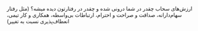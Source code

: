 ارزش‌های سحاب چقدر در شما درونی شده و چقدر در رفتارتون دیده میشه؟ (مثل رفتار سهام‌دارانه، صداقت و صراحت و احترام، ارتباطات بی‌واسطه، همکاری و کار تیمی، انعطاف‌پذیری نسبت به تغییر)

